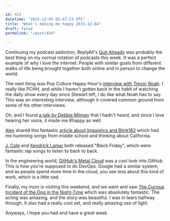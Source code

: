 ```yaml
---

id: 424
datetime: "2015-12-05 01:47:23 UTC"
title: "What's making me happy 2015-12-04"
draft: false
permalink: "/post/424"

---
```


Continuing my podcast addiction, ReplyAll's [Quit Already](https://gimletmedia.com/episode/47-quit-already/) was probably the best thing on my normal rotation of podcasts this week. It was a perfect example of why I love the internet: People with similar goals from different walks of life being brought together both online and in person to change the world.

The next thing was Pop Culture Happy Hour's [interview with Trevor Noah](http://www.npr.org/sections/monkeysee/2015/11/27/457375043/pop-culture-happy-hour-a-conversation-with-trevor-noah). I really like PCHH, and while I haven't gotten back in the habit of watching the daily show every day since Stewart left, I do like what Noah has to say. This was an interesting interview, although it covered common ground from some of his other interviews.

Oh, and I found [a talk by Debbie Milman](https://creativemornings.com/podcast/episodes/debbie-millman) that I hadn't heard, and since I love hearing her voice, it made me #happy as well.

[Alex](http://alexkawas.com/) shared this fantastic [article about linguistics and Blink182](http://www.atlasobscura.com/articles/i-made-a-linguistics-professor-listen-to-a-blink-182-song-and-analyze-the-accent) which had me humming songs from middle school and thinking about California.

[J\. Cole](https://soundcloud.com/dreamvillerecords/j-cole-black-friday) and [Kendrick Lamar](https://soundcloud.com/topdawgent/kendrick-lamar-black-friday) both released "Black Friday", which were fantastic rap songs to listen to back to back.

In the engineering world, [GitHub's Metal Cloud](http://githubengineering.com/githubs-metal-cloud/) was a cool look into GitHub. This is how you're supposed to do DevOps. Google had a similar system, and as people spend more time in the cloud, you see less about this kind of work, which is a little sad.

Finally, my mom is visiting this weekend, and we went and saw [The Curious Incident of the Dog in the Night-Time](https://en.wikipedia.org/wiki/The_Curious_Incident_of_the_Dog_in_the_Night-Time_%28play%29) which was absolutely fantastic. The acting was amazing, and the story was beautiful. I was in tears halfway through. It also had a really cool set, and really amazing use of light.

Anyways, I hope you had and have a great week.

